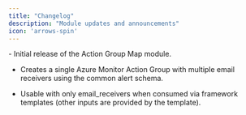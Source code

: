 ```yaml
---
title: "Changelog"
description: "Module updates and announcements"
icon: 'arrows-spin'
---
```


<Update label="September 1st 2025" description="agm-v0.1.0">
  - Initial release of the Action Group Map module.

  - Creates a single Azure Monitor Action Group with multiple email receivers using the common alert schema.

  - Usable with only email_receivers when consumed via framework templates (other inputs are provided by the template).

  </Update>



